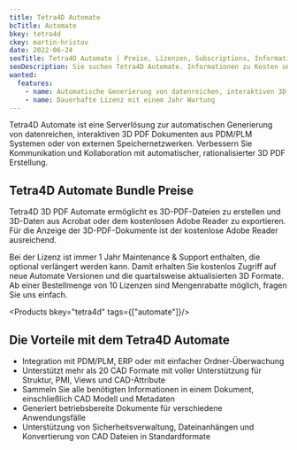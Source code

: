 ```yaml
---
title: Tetra4D Automate
bcTitle: Automate
bkey: tetra4d
ckey: martin-hristov
date: 2022-06-24
seoTitle: Tetra4D Automate | Preise, Lizenzen, Subscriptions, Informationen
seoDescription: Sie suchen Tetra4D Automate. Informationen zu Kosten und Lizenzen.
wanted:
  features:
    - name: Automatische Generierung von datenreichen, interaktiven 3D-PDF Dokumenten aus PDM/PLM Systemen oder externen Speichernetzen
    - name: Dauerhafte Lizenz mit einem Jahr Wartung
---
```



<Intro>

Tetra4D Automate ist eine Serverlösung zur automatischen Generierung von datenreichen, interaktiven 3D PDF Dokumenten aus PDM/PLM Systemen oder von externen Speichernetzwerken.
Verbessern Sie Kommunikation und Kollaboration mit automatischer, rationalisierter 3D PDF Erstellung.



</Intro>

<TOC />



## Tetra4D Automate Bundle Preise

Tetra4D 3D PDF Automate ermöglicht es 3D-PDF-Dateien zu erstellen und 3D-Daten aus Acrobat oder dem kostenlosen Adobe Reader zu exportieren. Für die Anzeige der 3D-PDF-Dokumente ist der kostenlose Adobe Reader ausreichend.

Bei der Lizenz ist immer 1 Jahr Maintenance & Support enthalten, die optional verlängert werden kann. Damit erhalten Sie kostenlos Zugriff auf neue Automate Versionen und die quartalsweise aktualisierten 3D Formate. Ab einer Bestellmenge von 10 Lizenzen sind Mengenrabatte möglich, fragen Sie uns einfach.


<Products bkey="tetra4d" tags={["automate"]}/>


## Die Vorteile mit dem Tetra4D Automate


- Integration mit PDM/PLM, ERP oder mit einfacher Ordner-Überwachung
- Unterstützt mehr als 20 CAD Formate mit voller Unterstützung für Struktur, PMI, Views und CAD-Attribute
- Sammeln Sie alle benötigten Informationen in einem Dokument, einschließlich CAD Modell und Metadaten
- Generiert betriebsbereite Dokumente für verschiedene Anwendungsfälle
- Unterstützung von Sicherheitsverwaltung, Dateinanhängen und Konvertierung von CAD Dateien in Standardformate
